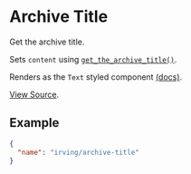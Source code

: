 <Meta title="WordPress Components|Archive Title" />

# Archive Title
Get the archive title.

Sets `content` using [`get_the_archive_title()`](https://developer.wordpress.org/reference/functions/get_the_archive_title/).

Renders as the `Text` styled component [(docs)](?path=/docs/styled-components-text--plain-text-example).

[View Source](https://github.com/alleyinteractive/wp-irving/tree/master/inc/components/components/archive-title).

## Example
```json
{
  "name": "irving/archive-title"
}
```
